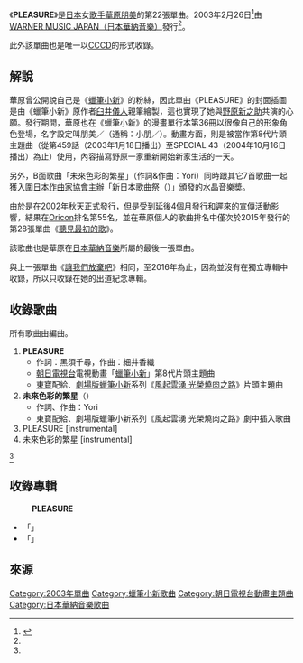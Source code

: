 {{Infobox Single
| Name           = PLEASURE
| Artist         = [[華原朋美|華原朋美]]
| Album          = {{link-ja|Super Best Singles ～10th Anniversary～|Super Best Singles 〜10th Anniversary〜}}
| A-side         = 
| B-side         = 未來色彩的繁星
| Released       = 2003年2月26日<ref name="tower records" />
| Format         = WPC6-70013<ref name="tower records" />
| Recorded       = 
| Genre          = [[日本流行音樂|J-POP]]（[[動畫歌曲|動畫歌曲]]）
| Length         = 
| Label          = [[日本華納音樂|WARNER MUSIC JAPAN]]<ref name="tower records" />
| Writer         = 黑須千尋、細井香織
| Producer       = 
| Certification  = 
| Chart position = * 第55名（[[Oricon公信榜|Oricon]]）
| Last single    = [[讓我們放棄吧|讓我們放棄吧]]<br />（2002年）
| This single    = '''PLEASURE'''<br />（2003年）
| Next single    = [[只要有你_(華原朋美歌曲)|只要有你]]<br />（2004年）
}}
《'''PLEASURE'''》是[[日本|日本]]女[[歌手|歌手]][[華原朋美|華原朋美]]的第22張單曲。2003年2月26日<ref name="tower records">{{cite web|url=https://tower.jp/item/967956/PLEASURE-~%E3%82%AF%E3%83%AC%E3%83%A8%E3%83%B3%E3%81%97%E3%82%93%E3%81%A1%E3%82%83%E3%82%93%E3%82%AA%E3%83%BC%E3%83%97%E3%83%8B%E3%83%B3%E3%82%B0%E3%83%86%E3%83%BC%E3%83%9E)%5BCCCD%5D|title=華原朋美 PLEASURE|publisher=[[淘兒唱片|Tower Records ONLINE]]|accessdate=2018-10-09|language=ja|archive-date=2019-02-17|archive-url=https://web.archive.org/web/20190217123927/https://tower.jp/item/967956/PLEASURE-~%E3%82%AF%E3%83%AC%E3%83%A8%E3%83%B3%E3%81%97%E3%82%93%E3%81%A1%E3%82%83%E3%82%93%E3%82%AA%E3%83%BC%E3%83%97%E3%83%8B%E3%83%B3%E3%82%B0%E3%83%86%E3%83%BC%E3%83%9E)%5BCCCD%5D|dead-url=no}}</ref>由[[日本華納音樂|WARNER MUSIC JAPAN（日本華納音樂）]]發行<ref name="tower records" />。

此外該單曲也是唯一以[[Copy_Control|CCCD]]的形式收錄。

== 解說 ==
華原曾公開說自己是《[[蠟筆小新|蠟筆小新]]》的粉絲，因此單曲《PLEASURE》的封面插圖是由《蠟筆小新》原作者[[臼井儀人|臼井儀人]]親筆繪製，這也實現了她與[[野原新之助|野原新之助]]共演的心願。發行期間，華原也在《蠟筆小新》的漫畫單行本第36冊以很像自己的形象角色登場，名字設定叫朋美／{{lang|ja|トモミ}}（通稱：小朋／<small>{{lang-ja|トモちゃん}}</small>）。動畫方面，則是被當作第8代片頭主題曲（從第459話（2003年1月18日播出）至SPECIAL 43（2004年10月16日播出）為止）使用，內容描寫野原一家重新開始新家生活的一天。

另外，B面歌曲「未來色彩的繁星」（作詞&作曲：Yori）同時跟其它7首歌曲一起獲入圍[[日本作曲家協會|日本作曲家協會]]主辦「新日本歌曲祭（<small>{{lang-ja|新しい日本の歌フェスティバル}}</small>）」頒發的水晶音樂奬。

由於是在2002年秋天正式發行，但是受到延後4個月發行和遲來的宣傳活動影響，結果在[[Oricon公信榜|Oricon]]排名第55名，並在華原個人的歌曲排名中僅次於2015年發行的第28張單曲《[[聽見最初的歌|聽見最初的歌]]》。

該歌曲也是華原在[[日本華納音樂|日本華納音樂]]所屬的最後一張單曲。

與上一張單曲《[[讓我們放棄吧|讓我們放棄吧]]》相同，至2016年為止，因為並沒有在獨立專輯中收錄，所以只收錄在她的出道紀念專輯。

== 收錄歌曲 ==
所有歌曲由{{link-ja|清水信之|清水信之}}編曲。
# '''PLEASURE'''
#* 作詞：黑須千尋，作曲：細井香織
#* [[朝日電視台|朝日電視台]]電視動畫「[[蠟筆小新|蠟筆小新]]」第8代片頭主題曲
#* [[東寶|東寶]]配給、[[蠟筆小新#動畫電影|劇場版蠟筆小新]]系列《[[蠟筆小新：風起雲湧_光榮燒肉之路|風起雲湧 光榮燒肉之路]]》片頭主題曲
# '''未來色彩的繁星'''（'''<small>{{lang|ja|未来色の星屑}}</small>'''）
#* 作詞、作曲：Yori
#* 東寶配給、劇場版蠟筆小新系列《風起雲湧 光榮燒肉之路》劇中插入歌曲
# PLEASURE [instrumental]
# 未來色彩的繁星 [instrumental]
<ref name="tower records" />

== 收錄專輯 ==
: '''PLEASURE'''
* 「{{link-ja|Super Best Singles ～10th Anniversary～|Super Best Singles 〜10th Anniversary〜}}」
* 「{{link-ja|ALL TIME SINGLES BEST|ALL TIME SINGLES BEST}}」

== 來源 ==
{{reflist}}

{{蠟筆小新}}
{{DEFAULTSORT:Pleasure}}
[[Category:2003年單曲|Category:2003年單曲]]
[[Category:蠟筆小新歌曲|Category:蠟筆小新歌曲]]
[[Category:朝日電視台動畫主題曲|Category:朝日電視台動畫主題曲]]
[[Category:日本華納音樂歌曲|Category:日本華納音樂歌曲]]